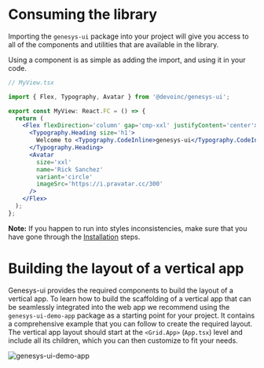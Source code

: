 
<Meta title='Getting started/Usage' />

# Consuming the library

Importing the `genesys-ui` package into your project will give you access to all of the components and utilities that are available in the library.

Using a component is as simple as adding the import, and using it in your code.

```jsx
// MyView.tsx

import { Flex, Typography, Avatar } from '@devoinc/genesys-ui';

export const MyView: React.FC = () => {
  return (
    <Flex flexDirection='column' gap='cmp-xxl' justifyContent='center'>
      <Typography.Heading size='h1'>
        Welcome to <Typography.CodeInline>genesys-ui</Typography.CodeInline>
      </Typography.Heading>
      <Avatar
        size='xxl'
        name='Rick Sanchez'
        variant='circle'
        imageSrc='https://i.pravatar.cc/300'
      />
    </Flex>
  );
};
```

**Note:** If you happen to run into styles inconsistencies, make sure that you have gone through the [Installation](/docs/getting-started-installation--docs) steps.

# Building the layout of a vertical app

Genesys-ui provides the required components to build the layout of a vertical app. To learn how to build the scaffolding of a vertical app that can be seamlessly integrated into the web app we recommend using the `genesys-ui-demo-app` package as a starting point for your project.
It contains a comprehensive example that you can follow to create the required layout. The vertical app layout should start at the `<Grid.App>` (`App.tsx`) level and include all its children, which you can then customize to fit your needs.

<img src='./images/demo-vapp.png' alt='genesys-ui-demo-app' />
